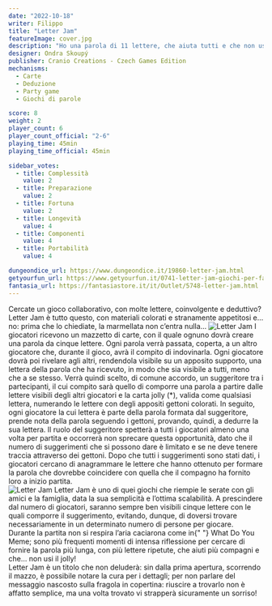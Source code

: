```yaml
---
date: "2022-10-18"
writer: Filippo
title: "Letter Jam"
featureImage: cover.jpg
description: "Ho una parola di 11 lettere, che aiuta tutti e che non usa il jolly!"
designer: Ondra Skoupý
publisher: Cranio Creations - Czech Games Edition
mechanisms:
  - Carte
  - Deduzione
  - Party game
  - Giochi di parole

score: 8
weight: 2
player_count: 6
player_count_official: "2-6"
playing_time: 45min
playing_time_official: 45min

sidebar_votes:
  - title: Complessità
    value: 2
  - title: Preparazione
    value: 2
  - title: Fortuna
    value: 2
  - title: Longevità
    value: 4
  - title: Componenti
    value: 4
  - title: Portabilità
    value: 4

dungeondice_url: https://www.dungeondice.it/19860-letter-jam.html
getyourfun_url: https://www.getyourfun.it/0741-letter-jam-giochi-per-famiglia.html
fantasia_url: https://fantasiastore.it/it/Outlet/5748-letter-jam.html
---
```


<Setting>
  Cercate un gioco collaborativo, con molte lettere, coinvolgente e deduttivo?
  Letter Jam è tutto questo, con materiali colorati e stranamente appetitosi
  e... no: prima che lo chiediate, la marmellata non c’entra nulla…
</Setting>

<img src="./game1.jpg" alt="Letter Jam" />

<Rules>
  I giocatori ricevono un mazzetto di carte, con il quale ognuno dovrà creare
  una parola da cinque lettere. Ogni parola verrà passata, coperta, a un altro
  giocatore che, durante il gioco, avrà il compito di indovinarla. Ogni
  giocatore dovrà poi rivelare agli altri, rendendola visibile su un apposito
  supporto, una lettera della parola che ha ricevuto, in modo che sia visibile a
  tutti, meno che a se stesso. Verrà quindi scelto, di comune accordo, un
  suggeritore tra i partecipanti, il cui compito sarà quello di comporre una
  parola a partire dalle lettere visibili degli altri giocatori e la carta jolly
  (*), valida come qualsiasi lettera, numerando le lettere con degli appositi
  gettoni colorati. In seguito, ogni giocatore la cui lettera è parte della
  parola formata dal suggeritore, prende nota della parola seguendo i gettoni,
  provando, quindi, a dedurre la sua lettera. Il ruolo del suggeritore spetterà
  a tutti i giocatori almeno una volta per partita e occorrerà non sprecare
  questa opportunità, dato che il numero di suggerimenti che si possono dare è
  limitato e se ne deve tenere traccia attraverso dei gettoni. Dopo che tutti i
  suggerimenti sono stati dati, i giocatori cercano di anagrammare le lettere
  che hanno ottenuto per formare la parola che dovrebbe coincidere con quella
  che il compagno ha fornito loro a inizio partita.
  <br />
</Rules>

<img src="./game2.jpg" alt="Letter Jam" />

<Feedback>
  Letter Jam è uno di quei giochi che riempie le serate con gli amici e la
  famiglia, data la sua semplicità e l’ottima scalabilità. A prescindere dal
  numero di giocatori, saranno sempre ben visibili cinque lettere con le quali
  comporre il suggerimento, evitando, dunque, di doversi trovare necessariamente
  in un determinato numero di persone per giocare.
  <br />
  Durante la partita non si respira l’aria caciarona come in{" "}
  <Link to="/reviews/what-do-you-meme">What Do You Meme</Link>; sono più
  frequenti momenti di intensa riflessione per cercare di fornire la parola più
  lunga, con più lettere ripetute, che aiuti più compagni e che… non usi il
  jolly!
  <br />
  Letter Jam è un titolo che non deluderà: sin dalla prima apertura, scorrendo
  il mazzo, è possibile notare la cura per i dettagli; per non parlare del
  messaggio nascosto sulla fragola in copertina: riuscire a trovarlo non è
  affatto semplice, ma una volta trovato vi strapperà sicuramente un sorriso!
</Feedback>

<Instagram id="Cj3bgZkDAsV" />
